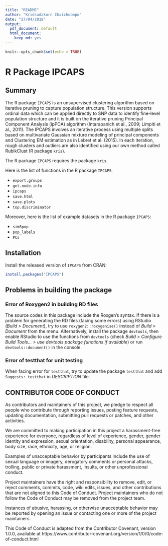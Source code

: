 ```yaml
---
title: "README"
author: "Kridsadakorn Chaichoompu"
date: "27/04/2018"
output:
  pdf_document: default
  html_document:
    keep_md: yes
---
```


```r
knitr::opts_chunk$set(echo = TRUE)
```

# R Package IPCAPS

## Summary

The R package ```IPCAPS``` is an unsupervised clustering algorithm based on 
iterative pruning to capture population structure. This version supports ordinal 
data which can be applied directly to SNP data to identify fine-level population 
structure and it is built on the iterative pruning Principal Component Analysis 
(ipPCA) algorithm (Intarapanich et al., 2009; Limpiti et al., 2011). The IPCAPS 
involves an iterative process using multiple splits based on multivariate 
Gaussian mixture modeling of principal components and Clustering EM estimation 
as in Lebret et al. (2015). In each iteration, rough clusters and outliers are 
also identified using our own method called RubikClust (R package ```kris```).

The R package ```IPCAPS``` requires the package ```kris```.

Here is the list of functions in the R package ```IPCAPS```:

* ```export.groups```
* ```get.node.info```
* ```ipcaps```
* ```save.html```
* ```save.plots```
* ```top.discriminator```

Moreover, here is the list of example datasets in the R package ```IPCAPS```:

* ```sim5pop```
* ```pop_labels```
* ```PCs```

## Installation

Install the released version of ```IPCAPS``` from CRAN:

```r
install.packages("IPCAPS")
```

## Problems in building the package

### Error of Roxygen2 in building RD files

The source codes in this package include the Roxgen's syntax. If there is a 
problem for generating the RD files (facing some errors) using RStudio (_Build > 
Document_), try to use ```roxygen2::roxygenise()``` instead of _Build > Document_ 
from the menu. Alternatively, install the package ```devtools```, then enable 
RStudio to use the functions from ```devtools``` (check _Build > Configure Build 
Tools... > use devtools package functions if available_) or run 
```devtools::document()``` in the console.

### Error of testthat for unit testing

When facing error for ```testthat```, try to update the package ```testthat``` and add 
```Suggests: testthat``` in _DESCRIPTION_ file.

## CONTRIBUTOR CODE OF CONDUCT

As contributors and maintainers of this project, we pledge to respect all people 
who contribute through reporting issues, posting feature requests, updating 
documentation, submitting pull requests or patches, and other activities.

We are committed to making participation in this project a harassment-free 
experience for everyone, regardless of level of experience, gender, gender 
identity and expression, sexual orientation, disability, personal appearance, 
body size, race, ethnicity, age, or religion.

Examples of unacceptable behavior by participants include the use of sexual 
language or imagery, derogatory comments or personal attacks, trolling, public 
or private harassment, insults, or other unprofessional conduct.

Project maintainers have the right and responsibility to remove, edit, or reject 
comments, commits, code, wiki edits, issues, and other contributions that are 
not aligned to this Code of Conduct. Project maintainers who do not follow the 
Code of Conduct may be removed from the project team.

Instances of abusive, harassing, or otherwise unacceptable behavior may be 
reported by opening an issue or contacting one or more of the project 
maintainers.

This Code of Conduct is adapted from the Contributor Covenant, version 1.0.0, 
available at https://www.contributor-covenant.org/version/1/0/0/code-of-conduct.html

